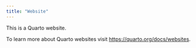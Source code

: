```yaml
---
title: "Website"
---
```


This is a Quarto website.

To learn more about Quarto websites visit <https://quarto.org/docs/websites>.


